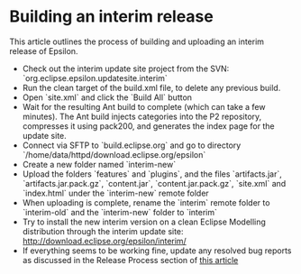 =Building an interim release=
This article outlines the process of building and uploading an interim release of Epsilon.

* Check out the interim update site project from the SVN: `org.eclipse.epsilon.updatesite.interim`
* Run the clean target of the build.xml file, to delete any previous build.
* Open `site.xml` and click the `Build All` button
* Wait for the resulting Ant build to complete (which can take a few minutes). The Ant build injects categories into the P2 repository, compresses it using pack200, and generates the index page for the update site.
* Connect via SFTP to `build.eclipse.org` and go to directory `/home/data/httpd/download.eclipse.org/epsilon`
* Create a new folder named `interim-new`
* Upload the folders `features` and `plugins`, and the files `artifacts.jar`, `artifacts.jar.pack.gz`, `content.jar`, `content.jar.pack.gz`, `site.xml` and `index.html` under the `interim-new` remote folder
* When uploading is complete, rename the `interim` remote folder to `interim-old` and the `interim-new` folder to `interim`
* Try to install the new interim version on a clean Eclipse Modelling distribution through the interim update site: [[http://download.eclipse.org/epsilon/interim/]]
* If everything seems to be working fine, update any resolved bug reports as discussed in the Release Process section of [[../resolved-bugs|this article]]